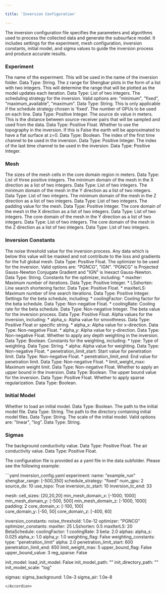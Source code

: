 ```yaml
---

title: 'Inversion Configuration'

---
```


The inversion configuration file specifies the parameters and algorithms used to process the collected data and generate the subsurface model. It includes settings for the experiment, mesh configuration, inversion constants, initial model, and sigma values to guide the inversion process and produce accurate results.

### Experiment

<AccordionGroup>
  <Accordion icon="rectangle-terminal" title="Experiment Name (name)">
  The name of the experiment. This will be used in the name of the inversion folder. Data Type: String.
  </Accordion>
  <Accordion icon="rectangle-terminal" title="Shengbar Range (shengbar_range)">
  The z range for Shengbar plots in the form of a list with two integers. This will determine the range that will be plotted as the model updates each iteration. Data Type: List of two integers.
  </Accordion>
  <Accordion icon="rectangle-terminal" title="Schedule Strategy (schedule_strategy)">
  The scheduling strategy for the inversion. Valid options are: "minimum", "fixed", "maximum_available", "maximum". Data Type: String.
  </Accordion>
  <Accordion icon="rectangle-terminal" title="Number of GPUs (num_gpu)">
  This is only applicable if the schedule strategy chosen is 'fixed'. The number of GPUs to be used on each line. Data Type: Positive Integer.
  </Accordion>
  <Accordion icon="rectangle-terminal" title="Source Dx (source_dx)">
  The source dx value in meters. This is the distance between source-receiver pairs that will be sampled and used from the data. Data Type: Positive Float.
  </Accordion>
  <Accordion icon="rectangle-terminal" title="Use Topography (use_topo)">
  Whether to use the topography in the inversion. If this is False the earth will be approximated to have a flat surface at z=0. Data Type: Boolean.
  </Accordion>
  <Accordion icon="rectangle-terminal" title="Inversion Time Channel Start (inversion_tc_start)">
  The index of the first time channel to be used in the inversion. Data Type: Positive Integer.
  </Accordion>
  <Accordion icon="rectangle-terminal" title="Inversion Time Channel End (inversion_tc_end)">
  The index of the last time channel to be used in the inversion. Data Type: Positive Integer.
  </Accordion>
</AccordionGroup>

### Mesh

<AccordionGroup>
  <Accordion icon="rectangle-terminal" title="Cell Sizes (cell_sizes)">
  The sizes of the mesh cells in the core domain region in meters. Data Type: List of three positive integers.
  </Accordion>
  <Accordion icon="rectangle-terminal" title="Minimum Mesh Domain X (min_mesh_domain_x)">
  The minimum domain of the mesh in the X direction as a list of two integers. Data Type: List of two integers.
  </Accordion>
  <Accordion icon="rectangle-terminal" title="Minimum Mesh Domain Y (min_mesh_domain_y)">
  The minimum domain of the mesh in the Y direction as a list of two integers. Data Type: List of two integers.
  </Accordion>
  <Accordion icon="rectangle-terminal" title="Minimum Mesh Domain Z (min_mesh_domain_z)">
  The minimum domain of the mesh in the Z direction as a list of two integers. Data Type: List of two integers.
  </Accordion>
  <Accordion icon="rectangle-terminal" title="Padding (padding)">
  The padding value for the mesh. Data Type: Positive Integer.
  </Accordion>
  <Accordion icon="rectangle-terminal" title="Core Domain X (core_domain_x)">
  The core domain of the mesh in the X direction as a list of two integers. Data Type: List of two integers.
  </Accordion>
  <Accordion icon="rectangle-terminal" title="Core Domain Y (core_domain_y)">
  The core domain of the mesh in the Y direction as a list of two integers. Data Type: List of two integers.
  </Accordion>
  <Accordion icon="rectangle-terminal" title="Core Domain Z (core_domain_z)">
  The core domain of the mesh in the Z direction as a list of two integers. Data Type: List of two integers.
  </Accordion>
</AccordionGroup>

### Inversion Constants

<AccordionGroup>
  <Accordion icon="rectangle-terminal" title="Noise Threshold (noise_threshold)">
  The noise threshold value for the inversion process. Any data which is below this value will be masked and not contribute to the loss and gradients for the full global mesh. Data Type: Positive Float.
  </Accordion>
  <Accordion icon="rectangle-terminal" title="Optimizer (optimizer)">
  The optimizer to be used for the inversion. Valid options are: "PGNCG", "IGN". "PGNCG" is Projected Gauss-Newton Conjugate Gradient and "IGN" is Inexact Gauss-Newton. Data Type: String.
  </Accordion>
  <Accordion icon="rectangle-terminal" title="Optimizer Constants (optimizer_constants)">
  Constants for the optimizer, including:
  * maxIter: Maximum number of iterations. Data Type: Positive Integer.
  * LSshorten: Line search shortening factor. Data Type: Positive Float.
  * maxIterLS: Maximum number of line search iterations. Data Type: Positive Integer.
  </Accordion>
  <Accordion icon="rectangle-terminal" title="Beta Schedule (BetaSchedule)">
  Settings for the beta schedule, including:
  * coolingFactor: Cooling factor for the beta schedule. Data Type: Non-negative Float.
  * coolingRate: Cooling rate for the beta schedule. Data Type: Non-negative Integer.
  </Accordion>
  <Accordion icon="rectangle-terminal" title="Beta (beta)">
  The beta value for the inversion process. Data Type: Positive Float.
  </Accordion>
  <Accordion icon="rectangle-terminal" title="Alphas (alphas)">
  Alpha values for the inversion, including:
  * alpha_s: Alpha value for smoothness. Data Type: Positive Float or specific string.
  * alpha_x: Alpha value for x-direction. Data Type: Non-negative Float.
  * alpha_y: Alpha value for y-direction. Data Type: Non-negative Float.
  </Accordion>
  <Accordion icon="rectangle-terminal" title="Weighting Flag (weighting_flag)">
  Whether to apply any depth weighting in the inversion. Data Type: Boolean.
  </Accordion>
  <Accordion icon="rectangle-terminal" title="Weighting Constants (weighting_constants)">
  Constants for the weighting, including:
  * type: Type of weighting. Data Type: String.
  * alpha: Alpha value for weighting. Data Type: Non-negative Float.
  * penetration_limit_start: Start value for penetration limit. Data Type: Non-negative Float.
  * penetration_limit_end: End value for penetration limit. Data Type: Non-negative Float.
  * limit_weight_max: Maximum weight limit. Data Type: Non-negative Float.
  </Accordion>
  <Accordion icon="rectangle-terminal" title="Upper Bound Flag (upper_bound_flag)">
  Whether to apply an upper bound in the inversion. Data Type: Boolean.
  </Accordion>
  <Accordion icon="rectangle-terminal" title="Upper Bound Value (upper_bound_value)">
  The upper bound value for the inversion. Data Type: Positive Float.
  </Accordion>
  <Accordion icon="rectangle-terminal" title="Regularization Sparse (reg_sparse)">
  Whether to apply sparse regularization. Data Type: Boolean.
  </Accordion>
</AccordionGroup>

### Initial Model

<AccordionGroup>
  <Accordion icon="rectangle-terminal" title="Load Initial Model (load_init_model)">
  Whether to load an initial model. Data Type: Boolean.
  </Accordion>
  <Accordion icon="rectangle-terminal" title="Initial Model Path (init_model_path)">
  The path to the initial model file. Data Type: String.
  </Accordion>
  <Accordion icon="rectangle-terminal" title="Initial Directory Path (init_directory_path)">
  The path to the directory containing initial model files. Data Type: String.
  </Accordion>
  <Accordion icon="rectangle-terminal" title="Initial Model Scale (init_model_scale)">
  The scale of the initial model. Valid options are: "linear", "log". Data Type: String.
  </Accordion>
</AccordionGroup>

### Sigmas

<AccordionGroup>
  <Accordion icon="rectangle-terminal" title="Sigma Background (sigma_background)">
  The background conductivity value. Data Type: Positive Float.
  </Accordion>
  <Accordion icon="rectangle-terminal" title="Sigma Air (sigma_air)">
  The air conductivity value. Data Type: Positive Float.
  </Accordion>
</AccordionGroup>


The configuration file is provided as a yaml file in the data subfolder. Please see the following example: 

<Accordion title="Example Inversion Configuration File:">
  ```yaml inversion_config.yaml
  experiment: 
    name: "example_run"
    shengbar_range: [-500,350]
    schedule_strategy: "fixed"
    num_gpu: 2
    source_dx: 10
    use_topo: True
    inversion_tc_start: 10
    inversion_tc_end: 33

  mesh: 
    cell_sizes: [20,20,20]
    min_mesh_domain_x: [-1000, 1000]
    min_mesh_domain_y: [-500, 500]
    min_mesh_domain_z: [-1000, 1000]
    padding: 2
    core_domain_x: [-100, 100]  
    core_domain_y: [-50, 50]
    core_domain_z: [-400, 60] 

  inversion_constants:
    noise_threshold: 1.0e-12
    optimizer: "PGNCG"
    optimizer_constants:
      maxIter: 25
      LSshorten: 0.5
      maxIterLS: 20
    BetaSchedule:
      coolingFactor: 1
      coolingRate: 3
    beta: 2.0
    alphas: 
      alpha_s: 0.025
      alpha_x: 1.0
      alpha_y: 1.0
    weighting_flag: False
    weighting_constants:
      type: "penetration_limit"
      alpha: 2.0
      penetration_limit_start: 600
      penetration_limit_end: 650
      limit_weight_max: 5
    upper_bound_flag: False
    upper_bound_value: 3 
    reg_sparse: False

  init_model: 
    load_init_model: False
    init_model_path: ""
    init_directory_path: ""
    init_model_scale: "log"

  sigmas:
    sigma_background: 1.0e-3
    sigma_air: 1.0e-8
  ```
</Accordion>
